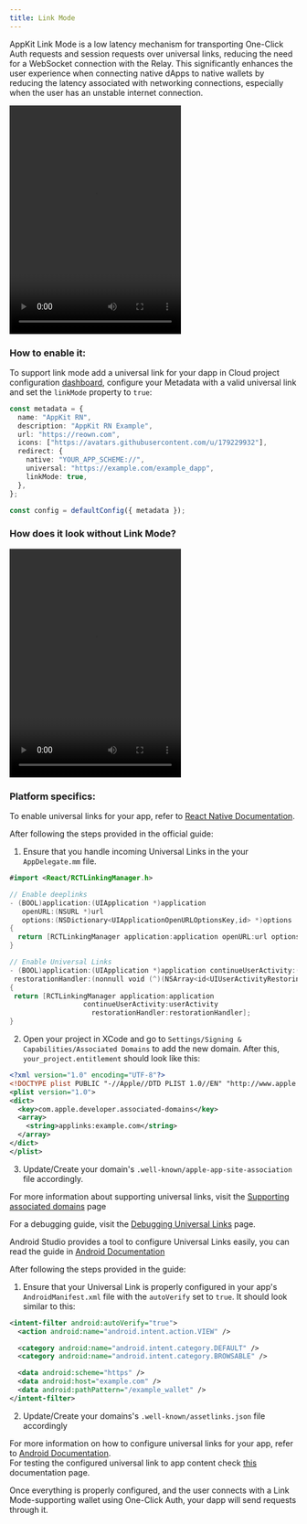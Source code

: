 ```yaml
---
title: Link Mode
---
```


AppKit Link Mode is a low latency mechanism for transporting One-Click Auth requests and session requests over universal links, reducing the need for a WebSocket connection with the Relay. This significantly enhances the user experience when connecting native dApps to native wallets by reducing the latency associated with networking connections, especially when the user has an unstable internet connection.

<Frame>
<video
  controls
  autoPlay
  src="/images/link-mode.mp4"
  height="400" width="300"
></video>
</Frame>

### How to enable it:

To support link mode add a universal link for your dapp in Cloud project configuration [dashboard](https://cloud.reown.com/sign-in), configure your Metadata with a valid universal link and set the `linkMode` property to `true`:

```ts {8,9}
const metadata = {
  name: "AppKit RN",
  description: "AppKit RN Example",
  url: "https://reown.com",
  icons: ["https://avatars.githubusercontent.com/u/179229932"],
  redirect: {
    native: "YOUR_APP_SCHEME://",
    universal: "https://example.com/example_dapp",
    linkMode: true,
  },
};

const config = defaultConfig({ metadata });
```

### How does it look without Link Mode?

<Frame>
<video
  controls
  autoPlay
  src="/images/without-link-mode.mp4"
  height="400" width="300"
></video>
</Frame>

### Platform specifics:

<Tabs>
<Tab title="iOS">

To enable universal links for your app, refer to [React Native Documentation](https://reactnative.dev/docs/linking?syntax=ios#enabling-deep-links).<br />

After following the steps provided in the official guide:

1. Ensure that you handle incoming Universal Links in the your `AppDelegate.mm` file.

```swift
#import <React/RCTLinkingManager.h>

// Enable deeplinks
- (BOOL)application:(UIApplication *)application
   openURL:(NSURL *)url
   options:(NSDictionary<UIApplicationOpenURLOptionsKey,id> *)options
{
  return [RCTLinkingManager application:application openURL:url options:options];
}

// Enable Universal Links
- (BOOL)application:(UIApplication *)application continueUserActivity:(nonnull NSUserActivity *)userActivity
 restorationHandler:(nonnull void (^)(NSArray<id<UIUserActivityRestoring>> * _Nullable))restorationHandler
{
 return [RCTLinkingManager application:application
                  continueUserActivity:userActivity
                    restorationHandler:restorationHandler];
}
```

2. Open your project in XCode and go to `Settings/Signing & Capabilities/Associated Domains` to add the new domain. After this, `your_project.entitlement` should look like this:

```xml
<?xml version="1.0" encoding="UTF-8"?>
<!DOCTYPE plist PUBLIC "-//Apple//DTD PLIST 1.0//EN" "http://www.apple.com/DTDs/PropertyList-1.0.dtd">
<plist version="1.0">
<dict>
  <key>com.apple.developer.associated-domains</key>
  <array>
    <string>applinks:example.com</string>
  </array>
</dict>
</plist>
```

3. Update/Create your domain's `.well-known/apple-app-site-association` file accordingly.

For more information about supporting universal links, visit the [Supporting associated domains](https://developer.apple.com/documentation/xcode/supporting-associated-domains?language=objc) page

For a debugging guide, visit the [Debugging Universal Links](https://developer.apple.com/documentation/technotes/tn3155-debugging-universal-links) page.<br />

</Tab>
<Tab title="Android">

Android Studio provides a tool to configure Universal Links easily, you can read the guide in [Android Documentation](https://developer.android.com/studio/write/app-link-indexing)

After following the steps provided in the guide:

1. Ensure that your Universal Link is properly configured in your app's `AndroidManifest.xml` file with the `autoVerify` set to `true`. It should look similar to this:

```xml
<intent-filter android:autoVerify="true">
  <action android:name="android.intent.action.VIEW" />

  <category android:name="android.intent.category.DEFAULT" />
  <category android:name="android.intent.category.BROWSABLE" />

  <data android:scheme="https" />
  <data android:host="example.com" />
  <data android:pathPattern="/example_wallet" />
</intent-filter>
```

2. Update/Create your domains's `.well-known/assetlinks.json` file accordingly

For more information on how to configure universal links for your app, refer to [Android Documentation](https://developer.android.com/studio/write/app-link-indexing).<br />
For testing the configured universal link to app content check [this](https://developer.android.com/training/app-links/deep-linking#testing-filters) documentation page.<br />

</Tab>
</Tabs>

Once everything is properly configured, and the user connects with a Link Mode-supporting wallet using One-Click Auth, your dapp will send requests through it.
